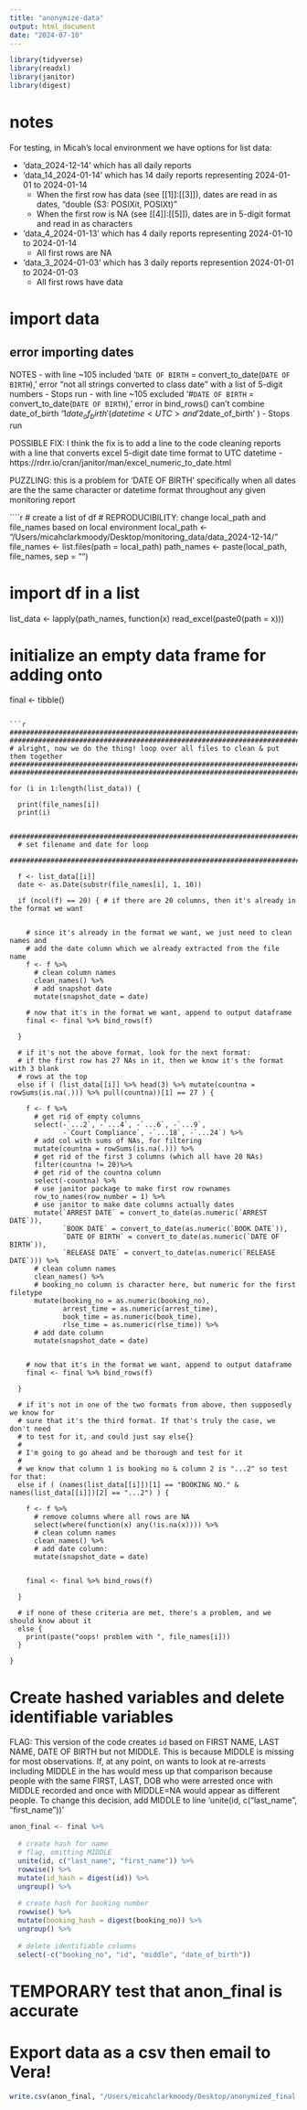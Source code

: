```yaml
---
title: "anonymize-data"
output: html_document
date: "2024-07-10"
---
```


```r

library(tidyverse)
library(readxl)
library(janitor)
library(digest)

```

# notes

For testing, in Micah's local environment we have options for list data:

- 'data_2024-12-14' which has all daily reports
- 'data_14_2024-01-14' which has 14 daily reports representing 2024-01-01 to 2024-01-14
    - When the first row has data (see [[1]]:[[3]]), dates are read in as dates, "double (S3: POSIXit, POSIXt)" 
    - When the first row is NA (see [[4]]:[[5]]), dates are in 5-digit format and read in as characters
- 'data_4_2024-01-13' which has 4 daily reports representing 2024-01-10 to 2024-01-14
    - All first rows are NA
- 'data_3_2024-01-03' which has 3 daily reports represention 2024-01-01 to 2024-01-03
    - All first rows have data

# import data

## error importing dates

NOTES
- with line ~105 included '`DATE OF BIRTH` = convert_to_date(`DATE OF BIRTH`),' error "not all strings converted to class date" with a list of 5-digit numbers
    - Stops run
- with line ~105 excluded '#`DATE OF BIRTH` = convert_to_date(`DATE OF BIRTH`),' error in bind_rows() can't combine date_of_birth '1$date_of_birth' (datetime<UTC> and '2$date_of_birth' <characer>) 
    - Stops run

POSSIBLE FIX: I think the fix is to add a line to the code cleaning reports with a line that converts excel 5-digit date time format to UTC datetime
    - https://rdrr.io/cran/janitor/man/excel_numeric_to_date.html 

PUZZLING: this is a problem for 'DATE OF BIRTH' specifically when all dates are the the same character or datetime format throughout any given monitoring report

````r

# create a list of df
# REPRODUCIBILITY: change local_path and file_names based on local environment
local_path <- "/Users/micahclarkmoody/Desktop/monitoring_data/data_2024-12-14/"
file_names <- list.files(path = local_path)
path_names <- paste(local_path, file_names, sep = "")

# import df in a list
list_data <- lapply(path_names, function(x) read_excel(paste0(path = x)))

# initialize an empty data frame for adding onto
final <- tibble()

```

```r

################################################################################
################################################################################
# alright, now we do the thing! loop over all files to clean & put them together
################################################################################
################################################################################

for (i in 1:length(list_data)) {
  
  print(file_names[i])
  print(i)

  ##############################################################################
  # set filename and date for loop
  ##############################################################################
  
  f <- list_data[[i]]
  date <- as.Date(substr(file_names[i], 1, 10))
  
  if (ncol(f) == 20) { # if there are 20 columns, then it's already in the format we want
    
    
    # since it's already in the format we want, we just need to clean names and 
    # add the date column which we already extracted from the file name
    f <- f %>%
      # clean column names
      clean_names() %>%
      # add snapshot date
      mutate(snapshot_date = date)
    
    # now that it's in the format we want, append to output dataframe
    final <- final %>% bind_rows(f)
    
  }
  
  # if it's not the above format, look for the next format:
  # if the first row has 27 NAs in it, then we know it's the format with 3 blank
  # rows at the top
  else if ( (list_data[[i]] %>% head(3) %>% mutate(countna = rowSums(is.na(.))) %>% pull(countna))[1] == 27 ) {
    
    f <- f %>%
      # get rid of empty columns
      select(-`...2`, -`...4`, -`...6`, -`...9`, 
             -`Court Compliance`, -`...18`, -`...24`) %>%
      # add col with sums of NAs, for filtering
      mutate(countna = rowSums(is.na(.))) %>%
      # get rid of the first 3 columns (which all have 20 NAs)
      filter(countna != 20)%>%
      # get rid of the countna column
      select(-countna) %>%
      # use janitor package to make first row rownames
      row_to_names(row_number = 1) %>%
      # use janitor to make date columns actually dates
      mutate(`ARREST DATE` = convert_to_date(as.numeric(`ARREST DATE`)),
             `BOOK DATE` = convert_to_date(as.numeric(`BOOK DATE`)),
             `DATE OF BIRTH` = convert_to_date(as.numeric(`DATE OF BIRTH`)),
             `RELEASE DATE` = convert_to_date(as.numeric(`RELEASE DATE`))) %>%
      # clean column names
      clean_names() %>%
      # booking_no column is character here, but numeric for the first filetype
      mutate(booking_no = as.numeric(booking_no),
             arrest_time = as.numeric(arrest_time),
             book_time = as.numeric(book_time),
             rlse_time = as.numeric(rlse_time)) %>%
      # add date column
      mutate(snapshot_date = date) 
    
    
    # now that it's in the format we want, append to output dataframe
    final <- final %>% bind_rows(f)
    
  }
  
  # if it's not in one of the two formats from above, then supposedly we know for
  # sure that it's the third format. If that's truly the case, we don't need
  # to test for it, and could just say else{}
  # 
  # I'm going to go ahead and be thorough and test for it
  # 
  # we know that column 1 is booking no & column 2 is "...2" so test for that:
  else if ( (names(list_data[[i]])[1] == "BOOKING NO." & names(list_data[[i]])[2] == "...2") ) {
    
    f <- f %>% 
      # remove columns where all rows are NA
      select(where(function(x) any(!is.na(x)))) %>%
      # clean column names
      clean_names() %>%
      # add date column:
      mutate(snapshot_date = date)
    
    
    final <- final %>% bind_rows(f)
    
  }
  
  # if none of these criteria are met, there's a problem, and we should know about it
  else {
    print(paste("oops! problem with ", file_names[i]))
  }
  
}

```

# Create hashed variables and delete identifiable variables

FLAG: This version of the code creates `id` based on FIRST NAME, LAST NAME, DATE OF BIRTH but not MIDDLE. This is because MIDDLE is missing for most observations. If, at any point, on wants to look at re-arrests including MIDDLE in the has would mess up that comparison because people with the same FIRST, LAST, DOB who were arrested once with MIDDLE recorded and once with MIDDLE=NA would appear as different people. To change this decision, add MIDDLE to line 'unite(id, c("last_name", "first_name"))'

```r

anon_final <- final %>%
  
  # create hash for name
  # flag, omitting MIDDLE
  unite(id, c("last_name", "first_name")) %>%
  rowwise() %>%
  mutate(id_hash = digest(id)) %>%
  ungroup() %>%
  
  # create hash for booking number
  rowwise() %>%
  mutate(booking_hash = digest(booking_no)) %>%
  ungroup() %>%
  
  # delete identifiable columns
  select(-c("booking_no", "id", "middle", "date_of_birth"))

```

# TEMPORARY test that anon_final is accurate



# Export data as a csv then email to Vera! 

```r

write.csv(anon_final, "/Users/micahclarkmoody/Desktop/anonymized_final.csv")

```






